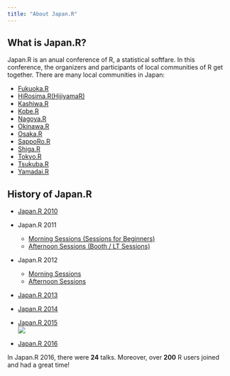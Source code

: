 ```yaml
---
title: "About Japan.R"
---
```


## What is Japan.R?
Japan.R is an anual conference of R, a statistical softfare. In this conference, the organizers and participants of local communities of R get together. There are many local communities in Japan:

- [Fukuoka.R](https://www.facebook.com/fukuoka.stat.R)
- [HiRosima.R(HijiyamaR)](https://hiroshimar.connpass.com/)
- [Kashiwa.R](https://www14.atwiki.jp/kashiwar/)
- [Kobe.R](https://kobexr.doorkeeper.jp/)
- [Nagoya.R](https://atnd.org/events/78674)
- [Okinawa.R](http://www.okadajp.org/RWiki/?%E6%B2%96%E7%B8%84R%E5%90%8C%E5%A5%BD%E4%BC%9A)
- [Osaka.R](https://sites.google.com/site/osakarwiki/)
- [SappoRo.R](http://kokucheese.com/event/index/423714/)
- [Shiga.R](https://atnd.org/events/5939)
- [Tokyo.R](https://groups.google.com/forum/#!forum/r-study-tokyo)
- [Tsukuba.R](http://seesaawiki.jp/w/syou6162/)
- [Yamadai.R](https://atnd.org/events/37336)


## History of Japan.R
- [Japan.R 2010](http://lab.sakaue.info/wiki.cgi/JapanR2010)
- Japan.R 2011
    - [Morning Sessions (Sessions for Beginners)](https://atnd.org/events/22043)
    - [Afternoon Sessions (Booth / LT Sessions)](https://atnd.org/events/22044)
- Japan.R 2012
    - [Morning Sessions](https://atnd.org/events/33933)
    - [Afternoon Sessions](https://atnd.org/events/33934)
- [Japan.R 2013](https://atnd.org/events/44682)
- [Japan.R 2014](https://atnd.org/events/58624)
- [Japan.R 2015](https://atnd.org/events/71243) <br>
![](../docs/img/about-us.jpg)

- [Japan.R 2016](https://japanr.connpass.com/event/43919/)

In Japan.R 2016, there were **24** talks. Moreover, over **200** R users joined and had a great time!
